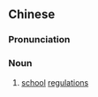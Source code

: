 ==Chinese==
{{zh-forms|s=校规}}

===Pronunciation===
{{zh-pron
|m=xiàoguī
|c=haau6 kwai1
|mn=hāu-kui
|cat=n
}}

===Noun===
{{zh-noun}}

# [[school]] [[regulation]]s